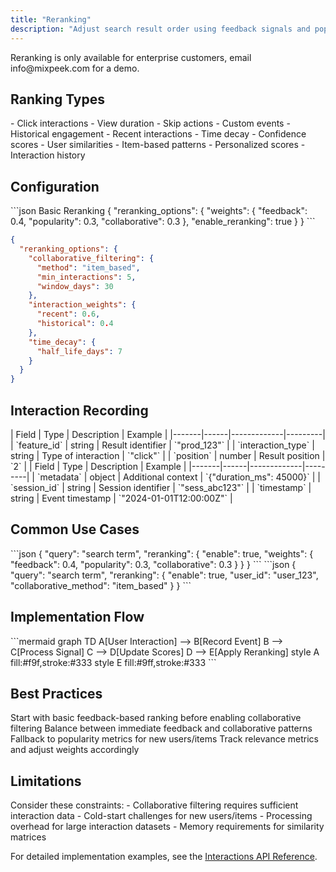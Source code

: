 ```yaml
---
title: "Reranking"
description: "Adjust search result order using feedback signals and popularity metrics"
---
```


<Warning>
Reranking is only available for enterprise customers, email info@mixpeek.com for a demo. 
</Warning>

## Ranking Types

<CardGroup cols={3}>
  <Card title="Feedback Signals" icon="thumbs-up">
    - Click interactions
    - View duration
    - Skip actions
    - Custom events
  </Card>
  
  <Card title="Popularity Metrics" icon="chart-line">
    - Historical engagement
    - Recent interactions
    - Time decay
    - Confidence scores
  </Card>

  <Card title="Collaborative Filtering" icon="users">
    - User similarities
    - Item-based patterns
    - Personalized scores
    - Interaction history
  </Card>
</CardGroup>

## Configuration

<CodeGroup>
  ```json Basic Reranking
  {
    "reranking_options": {
      "weights": {
        "feedback": 0.4,
        "popularity": 0.3,
        "collaborative": 0.3
      },
      "enable_reranking": true
    }
  }
  ```

  ```json Advanced Reranking
  {
    "reranking_options": {
      "collaborative_filtering": {
        "method": "item_based",
        "min_interactions": 5,
        "window_days": 30
      },
      "interaction_weights": {
        "recent": 0.6,
        "historical": 0.4
      },
      "time_decay": {
        "half_life_days": 7
      }
    }
  }
  ```
</CodeGroup>

## Interaction Recording

<AccordionGroup>
  <Accordion title="Required Fields">
    | Field | Type | Description | Example |
    |-------|------|-------------|---------|
    | `feature_id` | string | Result identifier | `"prod_123"` |
    | `interaction_type` | string | Type of interaction | `"click"` |
    | `position` | number | Result position | `2` |
  </Accordion>

  <Accordion title="Optional Fields">
    | Field | Type | Description | Example |
    |-------|------|-------------|---------|
    | `metadata` | object | Additional context | `{"duration_ms": 45000}` |
    | `session_id` | string | Session identifier | `"sess_abc123"` |
    | `timestamp` | string | Event timestamp | `"2024-01-01T12:00:00Z"` |
  </Accordion>
</AccordionGroup>

## Common Use Cases

<Tabs>
  <Tab title="Basic Reranking">
    ```json
    {
      "query": "search term",
      "reranking": {
        "enable": true,
        "weights": {
          "feedback": 0.4,
          "popularity": 0.3,
          "collaborative": 0.3
        }
      }
    }
    ```
  </Tab>

  <Tab title="Personalized Search">
    ```json
    {
      "query": "search term",
      "reranking": {
        "enable": true,
        "user_id": "user_123",
        "collaborative_method": "item_based"
      }
    }
    ```
  </Tab>
</Tabs>

## Implementation Flow

<Frame>
  ```mermaid
  graph TD
    A[User Interaction] --> B[Record Event]
    B --> C[Process Signal]
    C --> D[Update Scores]
    D --> E[Apply Reranking]
    style A fill:#f9f,stroke:#333
    style E fill:#9ff,stroke:#333
  ```
</Frame>

## Best Practices

<Steps>
  <Step title="Choose Ranking Method">
    Start with basic feedback-based ranking before enabling collaborative filtering
  </Step>
  <Step title="Configure Weights">
    Balance between immediate feedback and collaborative patterns
  </Step>
  <Step title="Handle Cold Start">
    Fallback to popularity metrics for new users/items
  </Step>
  <Step title="Monitor Performance">
    Track relevance metrics and adjust weights accordingly
  </Step>
</Steps>

## Limitations

<Warning>
  Consider these constraints:
  - Collaborative filtering requires sufficient interaction data
  - Cold-start challenges for new users/items
  - Processing overhead for large interaction datasets
  - Memory requirements for similarity matrices
</Warning>

For detailed implementation examples, see the [Interactions API Reference](/api-reference/search-interactions/create-interaction).
